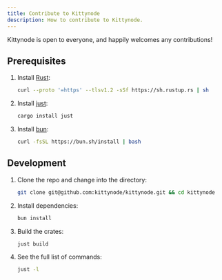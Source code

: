 ```yaml
---
title: Contribute to Kittynode
description: How to contribute to Kittynode.
---
```



Kittynode is open to everyone, and happily welcomes any contributions!

## Prerequisites

<Steps>

1. Install [Rust](https://www.rust-lang.org/):

    ```bash
    curl --proto '=https' --tlsv1.2 -sSf https://sh.rustup.rs | sh
    ```

2. Install [just](https://github.com/casey/just):

    ```bash
    cargo install just
    ```

3. Install [bun](https://bun.sh/):

    ```bash
    curl -fsSL https://bun.sh/install | bash
    ```

</Steps>

## Development

<Steps>

1. Clone the repo and change into the directory:

    ```bash
    git clone git@github.com:kittynode/kittynode.git && cd kittynode
    ```

2. Install dependencies:

    ```bash
    bun install
    ```

3. Build the crates:

    ```bash
    just build
    ```

4. See the full list of commands:

    ```bash
    just -l
    ```

</Steps>
